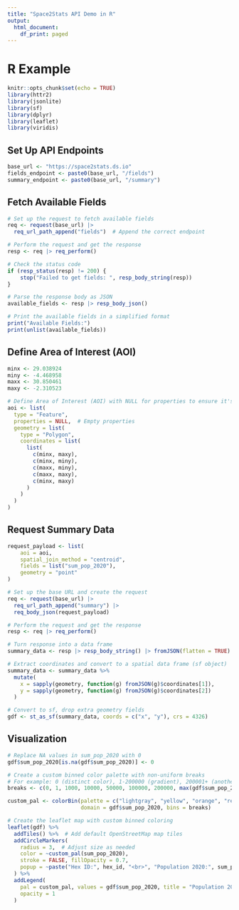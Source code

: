 ```yaml
---
title: "Space2Stats API Demo in R"
output:
  html_document:
    df_print: paged
---
```

# R Example

```r
knitr::opts_chunk$set(echo = TRUE)
library(httr2)
library(jsonlite)
library(sf)
library(dplyr)
library(leaflet)
library(viridis)
```

## Set Up API Endpoints

```r
base_url <- "https://space2stats.ds.io"
fields_endpoint <- paste0(base_url, "/fields")
summary_endpoint <- paste0(base_url, "/summary")
```

## Fetch Available Fields

```r
# Set up the request to fetch available fields
req <- request(base_url) |>
  req_url_path_append("fields")  # Append the correct endpoint

# Perform the request and get the response
resp <- req |> req_perform()

# Check the status code
if (resp_status(resp) != 200) {
    stop("Failed to get fields: ", resp_body_string(resp))
}

# Parse the response body as JSON
available_fields <- resp |> resp_body_json()

# Print the available fields in a simplified format
print("Available Fields:")
print(unlist(available_fields))
```

## Define Area of Interest (AOI)

```r
minx <- 29.038924
miny <- -4.468958
maxx <- 30.850461
maxy <- -2.310523

# Define Area of Interest (AOI) with NULL for properties to ensure it's treated as a valid dictionary
aoi <- list(
  type = "Feature",
  properties = NULL,  # Empty properties
  geometry = list(
    type = "Polygon",
    coordinates = list(
      list(
        c(minx, maxy),
        c(minx, miny),
        c(maxx, miny),
        c(maxx, maxy),
        c(minx, maxy)
      )
    )
  )
)
```

## Request Summary Data

```r
request_payload <- list(
    aoi = aoi,
    spatial_join_method = "centroid",
    fields = list("sum_pop_2020"),
    geometry = "point"
)

# Set up the base URL and create the request
req <- request(base_url) |>
  req_url_path_append("summary") |>
  req_body_json(request_payload)

# Perform the request and get the response
resp <- req |> req_perform()

# Turn response into a data frame
summary_data <- resp |> resp_body_string() |> fromJSON(flatten = TRUE)

# Extract coordinates and convert to a spatial data frame (sf object)
summary_data <- summary_data %>%
  mutate(
    x = sapply(geometry, function(g) fromJSON(g)$coordinates[1]),
    y = sapply(geometry, function(g) fromJSON(g)$coordinates[2])
  )

# Convert to sf, drop extra geometry fields
gdf <- st_as_sf(summary_data, coords = c("x", "y"), crs = 4326)
```

## Visualization

```r

# Replace NA values in sum_pop_2020 with 0
gdf$sum_pop_2020[is.na(gdf$sum_pop_2020)] <- 0

# Create a custom binned color palette with non-uniform breaks
# For example: 0 (distinct color), 1-200000 (gradient), 200001+ (another color)
breaks <- c(0, 1, 1000, 10000, 50000, 100000, 200000, max(gdf$sum_pop_2020))

custom_pal <- colorBin(palette = c("lightgray", "yellow", "orange", "red", "purple", "blue"),
                       domain = gdf$sum_pop_2020, bins = breaks)

# Create the leaflet map with custom binned coloring
leaflet(gdf) %>%
  addTiles() %>%  # Add default OpenStreetMap map tiles
  addCircleMarkers(
    radius = 3,  # Adjust size as needed
    color = ~custom_pal(sum_pop_2020),
    stroke = FALSE, fillOpacity = 0.7,
    popup = ~paste("Hex ID:", hex_id, "<br>", "Population 2020:", sum_pop_2020)  # Add a popup with details
  ) %>%
  addLegend(
    pal = custom_pal, values = gdf$sum_pop_2020, title = "Population 2020 (Custom Binned Scale)",
    opacity = 1
  )
```
